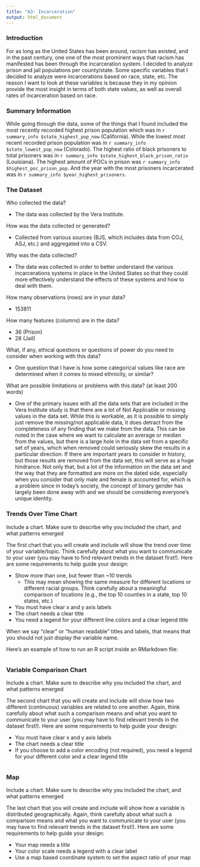 ```yaml
---
title: "A3: Incarceration"
output: html_document
---
```


### Introduction

For as long as the United States has been around, racism has existed, and in the past century, one one of the most prominent ways that racism has manifested has been through the incarceration system. I decided to analyze prison and jail populations per county/state. Some specific variables that I decided to analyze were incarcerations based on race, state, etc. The reason I want to look at these variables is because they in my opinion provide the most insight in terms of both state values, as well as overall rates of incarceration based on race.

### Summary Information

While going through the data, some of the things that I found included the most recently recorded highest prison population which was in `r summary_info $state_highest_pop_now` (California). While the lowest most recent recorded prison population was in `r summary_info $state_lowest_pop_now` (Colorado). The highest ratio of black prisoners to total prisoners was in `r summary_info $state_highest_black_prison_ratio` (Louisiana). The highest amount of POCs in prison was `r summary_info $highest_poc_prison_pop`. And the year with the most prisoners incarcerated was in `r summary_info $year_highest_prisoners`.


### The Dataset

Who collected the data?  

- The data was collected by the Vera Institute.

How was the data collected or generated?  

- Collected from various sources (BJS, which includes data from COJ, ASJ, etc.) and aggregated into a CSV.

Why was the data collected?  

- The data was collected in order to better understand the various incarcerations systems in place in the United States so that they could more effectively understand the effects of these systems and how to deal with them.

How many observations (rows) are in your data?  

- 153811

How many features (columns) are in the data?  

- 36 (Prison)
- 28 (Jail)

What, if any, ethical questions or questions of power do you need to consider when working with this data? 

- One question that I have is how some categorical values like race are determined when it comes to mixed ethnicity, or similar?

What are possible limitations or problems with this data?   (at least 200 words)

- One of the primary issues with all the data sets that are included in the Vera Institute study is that there are a lot of Not Applicable or missing values in the data set. While this is workable, as it is possible to simply just remove the missing/not applicable data, it does detract from the completeness of any finding that we make from the data. This can be noted in the case where we want to calculate an average or median from the values, but there is a large hole in the data set from a specific set of years, which when removed could seriously skew the results in a particular direction. If there are important years to consider in history, but those results are removed from the data set, this will serve as a huge hindrance. Not only that, but a lot of the information on the data set and the way that they are formatted are more on the dated side, especially when you consider that only male and female is accounted for, which is a problem since in today’s society, the concept of binary gender has largely been done away with and we should be considering everyone’s unique identity.


### Trends Over Time Chart

Include a chart. Make sure to describe why you included the chart, and what patterns emerged

The first chart that you will create and include will show the trend over time of your variable/topic. Think carefully about what you want to communicate to your user (you may have to find relevant trends in the dataset first!). Here are some requirements to help guide your design:

- Show more than one, but fewer than ~10 trends
  - This may mean showing the same measure for different locations or different racial groups. Think carefully about a meaningful comparison of locations (e.g., the top 10 counties in a state, top 10 states, etc.)
- You must have clear x and y axis labels
- The chart needs a clear title 
- You need a legend for your different line colors and a clear legend title

When we say "clear" or "human readable" titles and labels, that means that you should not just display the variable name.

Here's an example of how to run an R script inside an RMarkdown file:

```r
```

### Variable Comparison Chart

Include a chart. Make sure to describe why you included the chart, and what patterns emerged

The second chart that you will create and include will show how two different (continuous) variables are related to one another. Again, think carefully about what such a comparison means and what you want to communicate to your user (you may have to find relevant trends in the dataset first!). Here are some requirements to help guide your design:

- You must have clear x and y axis labels
- The chart needs a clear title 
- If you choose to add a color encoding (not required), you need a legend for your different color and a clear legend title

```r
```

### Map

Include a chart. Make sure to describe why you included the chart, and what patterns emerged

The last chart that you will create and include will show how a variable is distributed geographically. Again, think carefully about what such a comparison means and what you want to communicate to your user (you may have to find relevant trends in the dataset first!). Here are some requirements to help guide your design:

- Your map needs a title
- Your color scale needs a legend with a clear label
- Use a map based coordinate system to set the aspect ratio of your map

```r
```


